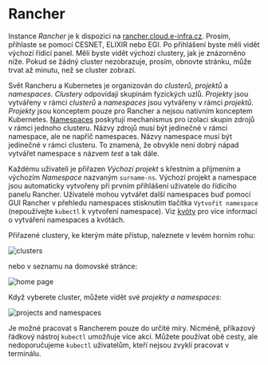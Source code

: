 # Rancher

Instance _Rancher_ je k dispozici na [rancher.cloud.e-infra.cz](https://rancher.cloud.e-infra.cz). Prosím, přihlaste se pomocí CESNET, ELIXIR nebo EGI. 
Po přihlášení byste měli vidět výchozí řídicí panel. Měli byste vidět výchozí clustery, jak je znázorněno níže. Pokud se žádný cluster nezobrazuje, prosím, obnovte stránku, může trvat až minutu, než se cluster zobrazí.

Svět Rancheru a Kubernetes je organizován do *clusterů*, *projektů* a *namespaces*. *Clustery* odpovídají skupinám fyzických uzlů. *Projekty* jsou vytvářeny v rámci *clusterů* a *namespaces* jsou vytvářeny v rámci *projektů*. *Projekty* jsou konceptem pouze pro Rancher a nejsou nativním konceptem Kubernetes. [Namespaces](https://kubernetes.io/docs/concepts/overview/working-with-objects/namespaces/) poskytují mechanismus pro izolaci skupin zdrojů v rámci jednoho clusteru. Názvy zdrojů musí být jedinečné v rámci namespace, ale ne napříč namespaces. Názvy namespace musí být jedinečné v rámci clusteru. To znamená, že obvykle není dobrý nápad vytvářet namespace s názvem *test* a tak dále.

Každému uživateli je přiřazen *Výchozí projekt* s křestním a příjmením a výchozím *Namespace* nazvaným `surname-ns`. Výchozí projekt a namespace jsou automaticky vytvořeny při prvním přihlášení uživatele do řídicího panelu Rancher. Uživatelé mohou vytvářet další namespaces buď pomocí GUI Rancher v přehledu namespaces stisknutím tlačítka `Vytvořit namespace` (nepoužívejte `kubectl` k vytvoření namespace). Viz [kvóty](quotas) pro více informací o vytváření namespaces a kvótách.

Přiřazené clustery, ke kterým máte přístup, naleznete v levém horním rohu:

![clusters](/img/ceritsc/cluster1.jpg)

nebo v seznamu na domovské stránce:

![home page](/img/ceritsc/cluster2.jpg)

Když vyberete cluster, můžete vidět své *projekty a namespaces*:

![projects and namespaces](/img/ceritsc/projects.jpg)

Je možné pracovat s Rancherem pouze do určité míry. Nicméně, příkazový řádkový nástroj `kubectl` umožňuje více akcí. Můžete používat obě cesty, ale nedoporučujeme `kubectl` uživatelům, kteří nejsou zvyklí pracovat v terminálu.
